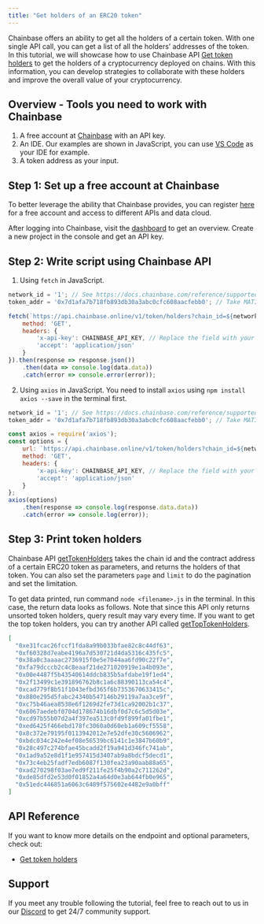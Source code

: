 ```yaml
---
title: "Get holders of an ERC20 token"
---
```


Chainbase offers an ability to get all the holders of a certain token. With one single API call, you can get a list of all the holders’ addresses of the token. In this tutorial, we will showcase how to use Chainbase API [Get token holders](/api-reference/web3-api/token/token-holders/get-token-holders) to get the holders of a cryptocurrency deployed on chains. With this information, you can develop strategies to collaborate with these holders and improve the overall value of your cryptocurrency.

## Overview - Tools you need to work with Chainbase

1. A free account at [Chainbase](https://www.chainbase.com) with an API key.
2. An IDE. Our examples are shown in JavaScript, you can use [VS Code](https://code.visualstudio.com/) as your IDE for example.
3. A token address as your input.

## Step 1: Set up a free account at Chainbase

To better leverage the ability that Chainbase provides, you can register [here](http://www.chainbase.com/register) for a free account and access to different APIs and data cloud.

After logging into Chainbase, visit the [dashboard](https://console.chainbase.com/) to get an overview. Create a new project in the console and get an API key.

## Step 2: Write script using Chainbase API

1. Using `fetch` in JavaScript.

```jsx
network_id = '1'; // See https://docs.chainbase.com/reference/supported-chains to get the id of different chains.
token_addr = '0x7d1afa7b718fb893db30a3abc0cfc608aacfebb0'; // Take MATIC token address as an example.

fetch(`https://api.chainbase.online/v1/token/holders?chain_id=${network_id}&contract_address=${token_addr}&page=1&limit=20`, {
    method: 'GET',
    headers: {
        'x-api-key': CHAINBASE_API_KEY, // Replace the field with your API key.
        'accept': 'application/json'
    }
}).then(response => response.json())
    .then(data => console.log(data.data))
    .catch(error => console.error(error));
```

2. Using `axios` in JavaScript. You need to install `axios` using `npm install axios --save` in the terminal first.

```jsx
network_id = '1'; // See https://docs.chainbase.com/reference/supported-chains to get the id of different chains.
token_addr = '0x7d1afa7b718fb893db30a3abc0cfc608aacfebb0'; // Take MATIC token address as an example.

const axios = require('axios');
const options = {
    url: `https://api.chainbase.online/v1/token/holders?chain_id=${network_id}&contract_address=${token_addr}&page=1&limit=20`,
    method: 'GET',
    headers: {
        'x-api-key': CHAINBASE_API_KEY, // Replace the field with your API key.
        'accept': 'application/json'
    }
};
axios(options)
    .then(response => console.log(response.data.data))
    .catch(error => console.log(error));
```

## Step 3: Print token holders

Chainbase API [getTokenHolders](/reference/gettokenholders) takes the chain id and the contract address of a certain ERC20 token as parameters, and returns the holders of that token. You can also set the parameters `page` and `limit` to do the pagination and set the limitation.

To get data printed, run command `node <filename>.js` in the terminal. In this case, the return data looks as follows. Note that since this API only returns unsorted token holders, query result may vary every time. If you want to get the top token holders, you can try another API called [getTopTokenHolders](/reference/gettoptokenholders).

```json
[
  "0xe31fcac26fccf1fda8a99b033bfae82c8c44df63",
  "0xf60328d7eabe4196a7d530721d4da5316c435fc5",
  "0x38a0c3aaaac2736915f0e5e7044aa6fd90c22f7e",
  "0xfa79dcccb2c4c8eaaf21de271020919e1a4b093e",
  "0x00e4487f5b43540614ddcb835b5afdabe19f1ed4",
  "0x2f13499c1e391896762b8c1a6c88390113ca54c4",
  "0xcad779f8b51f1043efbd365f6b7353670633415c",
  "0x880e295d5fabc24340b547146b29119a7aa3ce9f",
  "0xc75b46aea8538e6f1269d2fe73d1ca92002b1c37",
  "0x6067aedebf0704d178674b16dbf0d7c6c5d5d03e",
  "0xcd97b55b07d2a4f397ea513c0fd9f899fa01fbe1",
  "0xed6425f466ebd178fc3060a0d60eb1a609cf5558",
  "0x8c372e79195f0113942012e7e52dfe30c5606962",
  "0xbdc034c242e4ef08e56539bc6141c1e3847b60b9",
  "0x28c497c274bfae45bcadd2f19a941d346fc741ab",
  "0x1ad9a52e8d1f1e957415d3407ab9a8bdcf5decd1",
  "0x73c4eb25fadf7edb6087f130fea23a90aab88a65",
  "0xad270298f03ae7ed9f211fe25f4b90a2c711262d",
  "0xde85dfd2e53d0f01852a4a64d0e3ab644fb0e965",
  "0x51edc446851a6063c6489f575602e4482e9a0bff"
]
```

## API Reference

If you want to know more details on the endpoint and optional parameters, check out:

- [Get token holders](/api-reference/web3-api/token/token-holders/get-token-holders)

## Support

If you meet any trouble following the tutorial, feel free to reach out to us in our [Discord](https://chainbase.com/discord) to get 24/7 community support.
